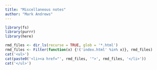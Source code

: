 ```yaml
---
title: "Miscellaneous notes"
author: "Mark Andrews"
---
```


```r
library(fs)
library(purrr)
library(here)

rmd_files <- dir_ls(recurse = TRUE, glob = '*.html')
rmd_files <- Filter(function(x) {!('index.html' %in% x)}, rmd_files)
cat('<ul>')
cat(paste0('<li><a href="', rmd_files, '">', rmd_files, '</li>'))
cat('</ul>')
```

